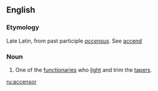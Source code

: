 ==English==

===Etymology===
Late Latin, from past participle ''[[accensus]]''. See [[accend]]

===Noun===
{{en-noun}}

# {{context|Roman Catholic Church|lang=en}} One of the [[functionaries]] who [[light]] and trim the [[tapers]].

[[ru:accensor]]
